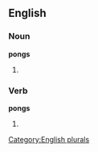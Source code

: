 ==English==

===Noun===
'''pongs'''

# {{plural of |[[pong]]}}

===Verb===
'''pongs'''

# {{third-person singular of|[[pong]]}}

[[Category:English plurals]]